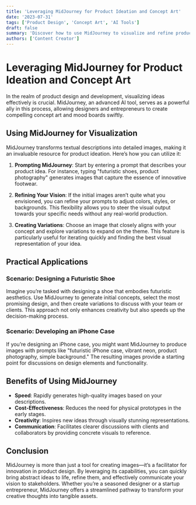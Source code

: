 ```yaml
---
title: 'Leveraging MidJourney for Product Ideation and Concept Art'
date: '2023-07-31'
tags: ['Product Design', 'Concept Art', 'AI Tools']
draft: false
summary: 'Discover how to use MidJourney to visualize and refine product ideas, facilitating discussions with clients and enhancing creative processes.'
authors: ['Content Creator']
---
```


# Leveraging MidJourney for Product Ideation and Concept Art

In the realm of product design and development, visualizing ideas effectively is crucial. MidJourney, an advanced AI tool, serves as a powerful ally in this process, allowing designers and entrepreneurs to create compelling concept art and mood boards swiftly.

## Using MidJourney for Visualization

MidJourney transforms textual descriptions into detailed images, making it an invaluable resource for product ideation. Here’s how you can utilize it:

1. **Prompting MidJourney**: Start by entering a prompt that describes your product idea. For instance, typing "futuristic shoes, product photography" generates images that capture the essence of innovative footwear.

2. **Refining Your Vision**: If the initial images aren’t quite what you envisioned, you can refine your prompts to adjust colors, styles, or backgrounds. This flexibility allows you to steer the visual output towards your specific needs without any real-world production.

3. **Creating Variations**: Choose an image that closely aligns with your concept and explore variations to expand on the theme. This feature is particularly useful for iterating quickly and finding the best visual representation of your idea.

## Practical Applications

### Scenario: Designing a Futuristic Shoe

Imagine you’re tasked with designing a shoe that embodies futuristic aesthetics. Use MidJourney to generate initial concepts, select the most promising design, and then create variations to discuss with your team or clients. This approach not only enhances creativity but also speeds up the decision-making process.

### Scenario: Developing an iPhone Case

If you’re designing an iPhone case, you might want MidJourney to produce images with prompts like "futuristic iPhone case, vibrant neon, product photography, simple background." The resulting images provide a starting point for discussions on design elements and functionality.

## Benefits of Using MidJourney

- **Speed**: Rapidly generates high-quality images based on your descriptions.
- **Cost-Effectiveness**: Reduces the need for physical prototypes in the early stages.
- **Creativity**: Inspires new ideas through visually stunning representations.
- **Communication**: Facilitates clearer discussions with clients and collaborators by providing concrete visuals to reference.

## Conclusion

MidJourney is more than just a tool for creating images—it’s a facilitator for innovation in product design. By leveraging its capabilities, you can quickly bring abstract ideas to life, refine them, and effectively communicate your vision to stakeholders. Whether you’re a seasoned designer or a startup entrepreneur, MidJourney offers a streamlined pathway to transform your creative thoughts into tangible assets.
